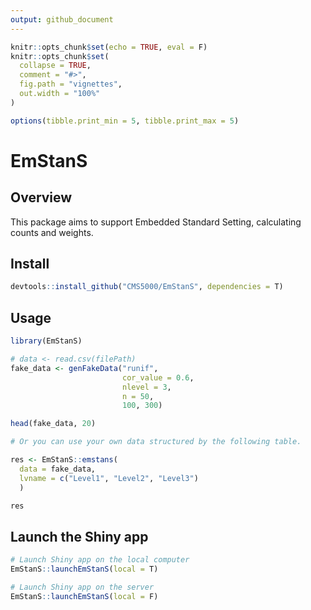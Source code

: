 ```yaml
---
output: github_document
---
```


```r
knitr::opts_chunk$set(echo = TRUE, eval = F)
knitr::opts_chunk$set(
  collapse = TRUE,
  comment = "#>",
  fig.path = "vignettes",
  out.width = "100%"
)

options(tibble.print_min = 5, tibble.print_max = 5)
```

# EmStanS 

## Overview

This package aims to support Embedded Standard Setting, calculating counts and weights.


## Install


```r
devtools::install_github("CMS5000/EmStanS", dependencies = T)
```

## Usage

```r
library(EmStanS)
```

```r
# data <- read.csv(filePath)
fake_data <- genFakeData("runif",
                         cor_value = 0.6, 
                         nlevel = 3, 
                         n = 50, 
                         100, 300)

head(fake_data, 20)

# Or you can use your own data structured by the following table.
```

```r
res <- EmStanS::emstans(
  data = fake_data, 
  lvname = c("Level1", "Level2", "Level3")
  )

res
```



## Launch the Shiny app

```r
# Launch Shiny app on the local computer
EmStanS::launchEmStanS(local = T)

# Launch Shiny app on the server
EmStanS::launchEmStanS(local = F)
```

